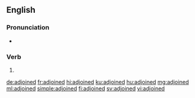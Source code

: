 ==English==

===Pronunciation===
* {{IPA|/əˈdʒɔɪnd/|lang=en}}

===Verb===
{{head|en|verb form}}

# {{en-past of|adjoin}}

[[de:adjoined]]
[[fr:adjoined]]
[[hi:adjoined]]
[[ku:adjoined]]
[[hu:adjoined]]
[[mg:adjoined]]
[[ml:adjoined]]
[[simple:adjoined]]
[[fi:adjoined]]
[[sv:adjoined]]
[[vi:adjoined]]